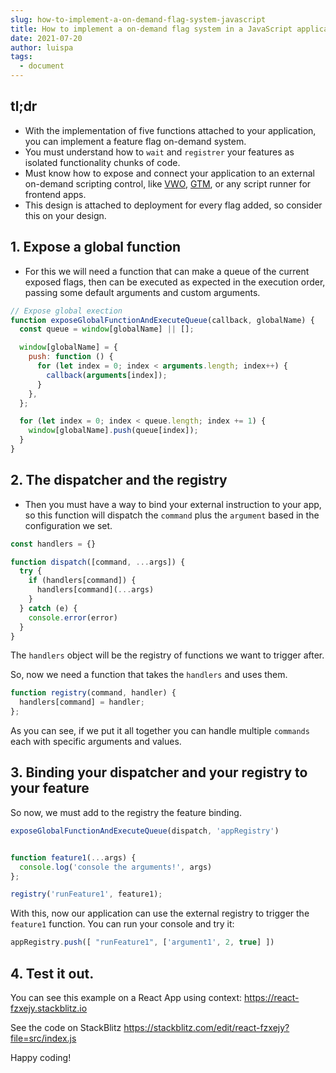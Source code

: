 ```yaml
---
slug: how-to-implement-a-on-demand-flag-system-javascript
title: How to implement a on-demand flag system in a JavaScript application
date: 2021-07-20
author: luispa
tags:
  - document
---
```

## tl;dr
- With the implementation of five functions attached to your application, you can implement a feature flag on-demand system.
- You must understand how to `wait` and `registrer` your features as isolated functionality chunks of code.
- Must know how to expose and connect your application to an external on-demand scripting control, like [VWO](https://vwo.com/), [GTM](https://tagmanager.google.com/?hl=es#/home), or any script runner for frontend apps.
- This design is attached to deployment for every flag added, so consider this on your design.


## 1. Expose a global function
- For this we will need a function that can make a queue of the current exposed flags, then can be executed as expected in the execution order, passing some default arguments and custom arguments.

```js
// Expose global exection
function exposeGlobalFunctionAndExecuteQueue(callback, globalName) {
  const queue = window[globalName] || [];

  window[globalName] = {
    push: function () {
      for (let index = 0; index < arguments.length; index++) {
        callback(arguments[index]);
      }
    },
  };

  for (let index = 0; index < queue.length; index += 1) {
    window[globalName].push(queue[index]);
  }
}
```

## 2. The dispatcher and the registry
- Then you must have a way to bind your external instruction to your app, so this function will dispatch the `command` plus the `argument` based in the configuration we set.

```js
const handlers = {}

function dispatch([command, ...args]) {
  try {
    if (handlers[command]) {
      handlers[command](...args)
    }
  } catch (e) {
    console.error(error)
  }
}
```

The `handlers` object will be the registry of functions we want to trigger after.

So, now we need a function that takes the `handlers` and uses them.

```js
function registry(command, handler) {
  handlers[command] = handler;
};
```

As you can see, if we put it all together you can handle multiple `commands` each with specific arguments and values.

## 3. Binding your dispatcher and your registry to your feature

So now, we must add to the registry the feature binding.

```js
exposeGlobalFunctionAndExecuteQueue(dispatch, 'appRegistry')


function feature1(...args) {
  console.log('console the arguments!', args)
};

registry('runFeature1', feature1);
```

With this, now our application can use the external registry to trigger the `feature1` function. You can run your console and try it:

```js
appRegistry.push([ "runFeature1", ['argument1', 2, true] ])
```


## 4. Test it out.

You can see this example on a React App using context: https://react-fzxejy.stackblitz.io

See the code on StackBlitz https://stackblitz.com/edit/react-fzxejy?file=src/index.js

Happy coding!



